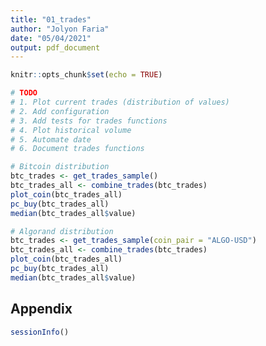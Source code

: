 ```yaml
---
title: "01_trades"
author: "Jolyon Faria"
date: "05/04/2021"
output: pdf_document
---
```


```r
knitr::opts_chunk$set(echo = TRUE)
```

```r

# TODO
# 1. Plot current trades (distribution of values)
# 2. Add configuration
# 3. Add tests for trades functions
# 4. Plot historical volume
# 5. Automate date
# 6. Document trades functions

```

```r

# Bitcoin distribution
btc_trades <- get_trades_sample() 
btc_trades_all <- combine_trades(btc_trades)
plot_coin(btc_trades_all)
pc_buy(btc_trades_all)
median(btc_trades_all$value)

```

```r

# Algorand distribution
btc_trades <- get_trades_sample(coin_pair = "ALGO-USD") 
btc_trades_all <- combine_trades(btc_trades)
plot_coin(btc_trades_all)
pc_buy(btc_trades_all)
median(btc_trades_all$value)

```

## Appendix

```r
sessionInfo()
```

